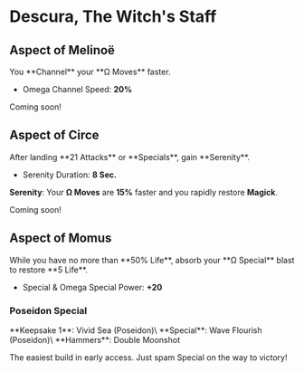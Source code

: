 
# Descura, The Witch's Staff

## <TextHighlight type="epic">Aspect of Melinoë</TextHighlight>

<Boon>
You **Channel** your **Ω Moves** faster.

- Omega Channel Speed: **20%**

</Boon>

Coming soon!

## <TextHighlight type="epic">Aspect of Circe</TextHighlight>

<Boon>
After landing **21 Attacks** or **Specials**, gain **Serenity**.

- Serenity Duration: **8 Sec.**

**Serenity**: Your **Ω Moves** are **15%** faster and you rapidly restore **Magick**.

</Boon>

Coming soon!

## <TextHighlight type="epic">Aspect of Momus</TextHighlight>

<Boon>
While you have no more than **50% Life**, absorb your **Ω Special** blast to restore **5 Life**.

- Special & Omega Special Power: **+20**

</Boon>

### Poseidon Special

<Boon>
**Keepsake 1**: Vivid Sea (Poseidon)\
**Special**: Wave Flourish (Poseidon)\
**Hammers**: Double Moonshot
</Boon>

The easiest build in early access. Just spam Special on the way to victory!
